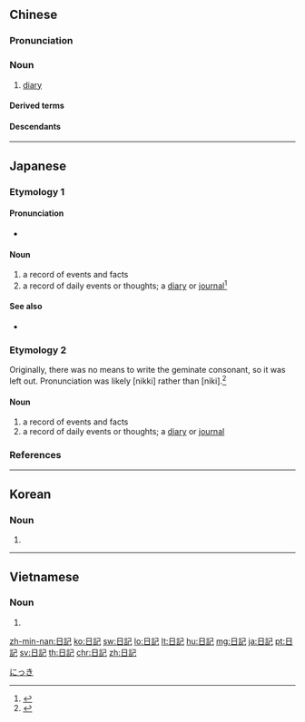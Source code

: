 {{also|日记}}
==Chinese==
{{zh-forms|s=日记}}

===Pronunciation===
{{zh-pron
|m=rìjì
|c=jat6 gei3
|mn=qz,tp,xm:li̍t-kì/kh,zz:ji̍t-kì
|cat=n
}}

===Noun===
{{zh-noun}}

# [[diary]] {{zh-mw|本|冊}}
#: {{zh-x|他 正在 寫 日記 呢。|He's writing in his '''diary'''.}}
#: {{zh-x|你 寫 日記 嗎？|Do you keep a '''diary'''?}}

====Derived terms====
{{zh-der|日記本|日記簿|日記賬}}

====Descendants====
{{CJKV||s=日%記|にっ%き|일기|nhật ký}}

{{zh-cat|Elementary}}

----

==Japanese==
{{ja-kanjitab|にち|き|k1=にっ|yomi=on}}

===Etymology 1===

====Pronunciation====
* {{ja-pron|にっき|y=o|acc=0|acc_ref=NHK}}

====Noun====
{{ja-noun|にっき}}

# a record of events and facts
# a record of daily events or thoughts; a [[diary]] or [[journal]]<ref>{{R:Shogakukan}}</ref>

====See also====
* {{ja-r|日記文学|にっき ぶんがく}}

===Etymology 2===
Originally, there was no means to write the geminate consonant, so it was left out. Pronunciation was likely [nikki] rather than [niki].<ref>{{R:Kojien}}</ref>

====Noun====
{{ja-noun|にき}}

# a record of events and facts
# a record of daily events or thoughts; a [[diary]] or [[journal]]

===References===
<references/>

[[Category:Japanese basic words|にっき]]

----

==Korean==
{{ko-hanjatab}}

===Noun===
{{ko-noun|rv=ilgi|hangeul=일기}}

# {{hanja form of|일기|diary; journal}}

----

==Vietnamese==
{{vi-hantutab}}

===Noun===
{{vi-hantu}}

# {{han tu form of|nhật ký|[[diary]]; [[journal]]}}

[[zh-min-nan:日記]]
[[ko:日記]]
[[sw:日記]]
[[lo:日記]]
[[lt:日記]]
[[hu:日記]]
[[mg:日記]]
[[ja:日記]]
[[pt:日記]]
[[sv:日記]]
[[th:日記]]
[[chr:日記]]
[[zh:日記]]